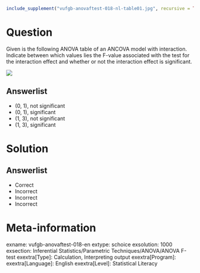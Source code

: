 ```r
include_supplement("vufgb-anovaftest-018-nl-table01.jpg", recursive = TRUE)
```

Question
========

Given is the following ANOVA table of an ANCOVA model with interaction. Indicate between which values lies the F-value associated with the test for the interaction effect and whether or not the interaction effect is significant.

![](vufgb-anovaftest-018-nl-table01.jpg)
  
Answerlist
----------
* (0, 1), not significant
* (0, 1), significant
* (1, 3), not significant
* (1, 3), significant

Solution
========

Answerlist
----------
* Correct
* Incorrect
* Incorrect
* Incorrect

Meta-information
================
exname: vufgb-anovaftest-018-en
extype: schoice
exsolution: 1000
exsection: Inferential Statistics/Parametric Techniques/ANOVA/ANOVA F-test
exextra[Type]: Calculation, Interpreting output
exextra[Program]: 
exextra[Language]: English
exextra[Level]: Statistical Literacy
